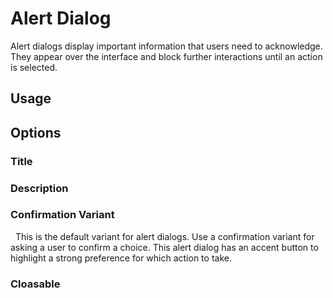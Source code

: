 

<Meta title="Components/Feed Backs/Dialog" of={DialogStories} />

# Alert Dialog

Alert dialogs display important information that users need to acknowledge. They appear over the interface and block further interactions until an action is selected.

## Usage

<Unstyled>
  <MainView />
</Unstyled>

<Canvas of={DialogStories.Default} sourceState="shown" layout="centered" />

## Options

### Title

<TitleView />

### Description

<DescriptionView />

### Confirmation Variant

<VariantView />

&nbsp;
This is the default variant for alert dialogs. Use a confirmation
variant for asking a user to confirm a choice. This alert dialog has
an accent button to highlight a strong preference for which action to
take.

### Cloasable

<ClosableView />

